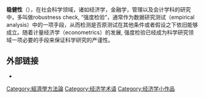 '''稳健性'''（{{lang-en|Robustness}}），在社会科学领域，诸如经济学，金融学，管理以及会计学科的研究中，多叫做robustness check, “强度检验”，通常作为数据研究测试（empirical analysis）中的一项手段，从而检测是否原测试在其他条件或者假设之下依旧能够成立。随着计量经济学（econometrics）的发展, 强度检验已经成为科学研究领域一项必要的手段来保证科学研究的严谨性。

== 外部链接 ==
* {{en}}{{Cite web  | last = Kuorikoski  | first = Jaakko  | last2 = Lehtinen  | first2 = Aki  | last3 = Marchionni  | first3 = Caterina  | title = ECONOMICS AS ROBUSTNESS ANALYSIS  | work =   | publisher = University of Pittsburgh  | date = 2007-09-25  | url = http://philsci-archive.pitt.edu/archive/00003550/01/econrobu.pdf  | format =   | doi =   | accessdate = 4 May 2010  | archive-date = 2010-07-05  | archive-url = https://web.archive.org/web/20100705102052/http://philsci-archive.pitt.edu/archive/00003550/01/econrobu.pdf  | dead-url = no  }}

{{Economy-stub}}
{{Authority control}}
[[Category:經濟學方法論|Category:經濟學方法論]]
[[Category:经济学术语|Category:经济学术语]]
[[Category:经济学小作品|Category:经济学小作品]]